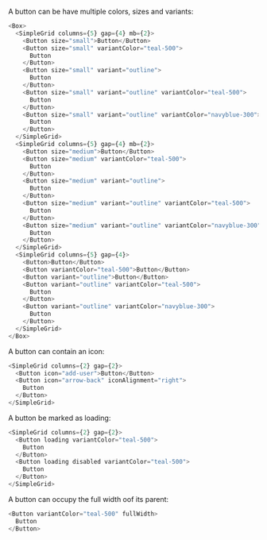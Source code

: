 A button can be have multiple colors, sizes and variants:

```typescript jsx
<Box>
  <SimpleGrid columns={5} gap={4} mb={2}>
    <Button size="small">Button</Button>
    <Button size="small" variantColor="teal-500">
      Button
    </Button>
    <Button size="small" variant="outline">
      Button
    </Button>
    <Button size="small" variant="outline" variantColor="teal-500">
      Button
    </Button>
    <Button size="small" variant="outline" variantColor="navyblue-300">
      Button
    </Button>
  </SimpleGrid>
  <SimpleGrid columns={5} gap={4} mb={2}>
    <Button size="medium">Button</Button>
    <Button size="medium" variantColor="teal-500">
      Button
    </Button>
    <Button size="medium" variant="outline">
      Button
    </Button>
    <Button size="medium" variant="outline" variantColor="teal-500">
      Button
    </Button>
    <Button size="medium" variant="outline" variantColor="navyblue-300">
      Button
    </Button>
  </SimpleGrid>
  <SimpleGrid columns={5} gap={4}>
    <Button>Button</Button>
    <Button variantColor="teal-500">Button</Button>
    <Button variant="outline">Button</Button>
    <Button variant="outline" variantColor="teal-500">
      Button
    </Button>
    <Button variant="outline" variantColor="navyblue-300">
      Button
    </Button>
  </SimpleGrid>
</Box>
```

A button can contain an icon:

```typescript jsx
<SimpleGrid columns={2} gap={2}>
  <Button icon="add-user">Button</Button>
  <Button icon="arrow-back" iconAlignment="right">
    Button
  </Button>
</SimpleGrid>
```

A button be marked as loading:

```typescript jsx
<SimpleGrid columns={2} gap={2}>
  <Button loading variantColor="teal-500">
    Button
  </Button>
  <Button loading disabled variantColor="teal-500">
    Button
  </Button>
</SimpleGrid>
```

A button can occupy the full width oof its parent:

```typescript jsx
<Button variantColor="teal-500" fullWidth>
  Button
</Button>
```
